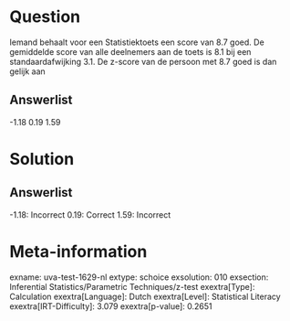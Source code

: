 Question
========

Iemand behaalt voor een Statistiektoets een score van 8.7 goed. De
gemiddelde score van alle deelnemers aan de toets is 8.1 bij een
standaardafwijking 3.1. De z-score van de persoon met 8.7 goed is dan
gelijk aan

Answerlist
----------

-1.18
0.19
1.59

Solution
========

Answerlist
----------

-1.18: Incorrect
0.19: Correct
1.59: Incorrect

Meta-information
================
exname: uva-test-1629-nl
extype: schoice
exsolution: 010
exsection: Inferential Statistics/Parametric Techniques/z-test
exextra[Type]: Calculation
exextra[Language]: Dutch
exextra[Level]: Statistical Literacy
exextra[IRT-Difficulty]: 3.079
exextra[p-value]: 0.2651
